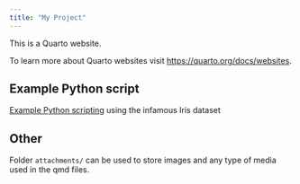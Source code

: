 ```yaml
---
title: "My Project"
---
```


This is a Quarto website.

To learn more about Quarto websites visit <https://quarto.org/docs/websites>.

## Example Python script

[Example Python scripting](myscript.qmd) using the infamous Iris dataset 

## Other

Folder `attachments/` can be used to store images and any type of media used in the qmd files.